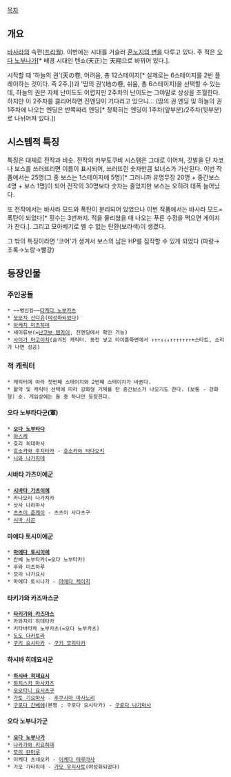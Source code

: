 [[목차]]

== 개요 ==
[[바사라]]의 속편([[프리퀄]]). 이번에는 시대를 거슬러 [[혼노지의 변]]을 다루고 있다. 주 적은 [[오다 노부나가]][* 배경 시대인 텐쇼(天正)는 天翔으로 바뀌어 있다.].

시작할 때 '하늘의 권'(天の卷, 어려움, 총 12스테이지[* 실제로는 6스테이지를 2번 플레이하는 것이다. 즉 2주.])과 '땅의 권'(地の卷, 쉬움, 총 6스테이지)을 선택할 수 있는데, 하늘의 권은 자체 난이도도 어렵지만 2주차의 난이도는 그야말로 상상을 초월한다. 하지만 이 2주차를 클리어하면 진엔딩이 기다리고 있으니…
(땅의 권 엔딩 및 하늘의 권 1주차에 나오는 엔딩은 반쪽짜리 엔딩[* 정확히는 엔딩이 1주차(앞부분)/2주차(뒷부분)로 나뉘어져 있다.])

== 시스템적 특징 ==
특징은 대체로 전작과 비슷. 전작의 카부토쿠비 시스템은 그대로 이어져, 깃발을 단 자코나 보스를 쓰러뜨리면 이름이 표시되어, 쓰러뜨린 숫자만큼 보너스가 가산된다. 이번 작품에서는 25명(그 중 보스는 1스테이지에 5명)[* 그러니까 유명무장 20명 + 중간보스 4명 + 보스 1명]이 되어 전작의 30명보다 숫자는 줄었지만 보스는 오히려 대폭 늘어났다. 

또 전작에서는 바사라 모드와 폭탄이 분리되어 있었으나 이번 작품에서는 바사라 모드=폭탄이 되었다[* 횟수는 3번까지. 적을 물리쳤을 때 나오는 푸른 수정을 먹으면 게이지가 찬다.]. 그리고 모아베기로 벨 수 없는 탄환(보라색)이 생겼다.

그 밖의 특징이라면 '코어'가 생겨서 보스의 남은 HP를 짐작할 수 있게 되었다
(파랑→초록→노랑→빨강)

== 등장인물 ==
=== 주인공들 ===
 * ~~병신킹~~[[다케다 노부카츠]]
 * [[모모치 산다유]]([[여성화]]되었다)
 * [[아케치 미츠히데]]
 * 세이류보(=[[난코보 텐카이]], 진엔딩에서 확인 가능)
 * [[사이가 마고이치]](숨겨진 캐릭터. 동전 넣고 타이틀화면에서 ↑↑↑↓↓↓↑↑↑↑↑↑↑+스타트, 소리가 나면 성공)

=== 적 캐릭터 ===
 * 캐릭터에 따라 첫번째 스테이지와 2번째 스테이지가 바뀐다.
 * 활약 및 캐릭터 선택에 따라 강화형 기체를 탄 중간보스가 나오기도 한다. (보통 - 강화형) 순. 게임상에는 둘 중 하나만 등장한다.
 
==== 오다 노부타다군(軍) ====
 * '''[[오다 노부타다]]'''
 * [[야스케]]
 * 호리 히데마사
 * [[호소카와 후지타카]] - [[호소카와 타다오키]]
 * [[니와 나가히데]]

==== 시바타 가츠이에군 ====
 * '''[[시바타 가츠이에]]'''
 * 카나모리 나가치카
 * 삿사 나리마사
 * [[츠츠이 준케이]] - 츠츠이 사다츠구
 * [[시마 사콘]]

==== 마에다 토시이에군 ====
 * '''[[마에다 토시이에]]'''
 * 칸베 노부타카(=오다 노부타카)
 * 후와 미츠하루
 * 모리 나가요시
 * 마에다 토시나가 - [[마에다 케이지]]

==== 타키가와 카즈마스군 ====
 * '''[[타키가와 카즈마스]]'''
 * 카와지리 히데타카
 * 키타바타케 노부카츠(=오다 노부카츠)
 * [[도도 다카토라]]
 * [[구키 요시타카]] - [[구키 모리타카]]

==== 하시바 히데요시군 ====
 * '''[[하시바 히데요시]]'''
 * [[하치스카 마사카츠]]
 * [[오오타니 요시츠구]]
 * [[가토 기요마사]] - [[후쿠시마 마사노리]]
 * [[구로다 간베에]](본명 : 구로다 요시타카) - [[구로다 나가마사]]

==== 오다 노부나가군 ====
 * '''[[오다 노부나가]]'''
 * [[나카가와 키요히데]]
 * [[모리 란마루]]
 * 이케다 츠네오키 - [[이케다 테루마사]]
 * 가모 가타히데 - [[가모 우지사토]](여성화되었다)
